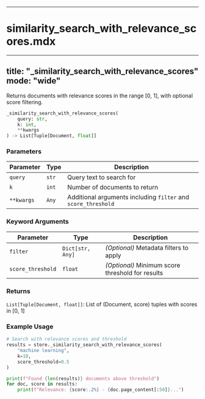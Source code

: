 
---

# similarity_search_with_relevance_scores.mdx

---
title: "_similarity_search_with_relevance_scores"
mode: "wide"
---

Returns documents with relevance scores in the range [0, 1], with optional score filtering.

```python
_similarity_search_with_relevance_scores(
    query: str,
    k: int,
    **kwargs
) -> List[Tuple[Document, float]]
```

### Parameters

| Parameter | Type | Description |
|-----------|------|-------------|
| `query` | `str` | Query text to search for |
| `k` | `int` | Number of documents to return |
| `**kwargs` | `Any` | Additional arguments including `filter` and `score_threshold` |

### Keyword Arguments

| Parameter | Type | Description |
|-----------|------|-------------|
| `filter` | `Dict[str, Any]` | _(Optional)_ Metadata filters to apply |
| `score_threshold` | `float` | _(Optional)_ Minimum score threshold for results |

### Returns

`List[Tuple[Document, float]]`: List of (Document, score) tuples with scores in [0, 1]

### Example Usage

```python
# Search with relevance scores and threshold
results = store._similarity_search_with_relevance_scores(
    "machine learning",
    k=10,
    score_threshold=0.5
)

print(f"Found {len(results)} documents above threshold")
for doc, score in results:
    print(f"Relevance: {score:.2%} - {doc.page_content[:50]}...")
```
